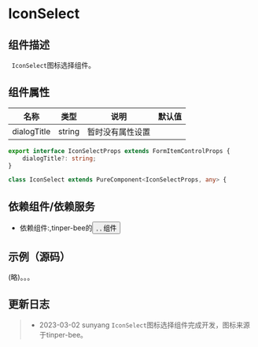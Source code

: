 # IconSelect

## 组件描述

` IconSelect`图标选择组件。

## 组件属性
| 名称            | 类型    | 说明            | 默认值 |
| ---------------| ------- | ----------------------| ------ |
| dialogTitle    | string  | 暂时没有属性设置           |



```typescript
export interface IconSelectProps extends FormItemControlProps {
    dialogTitle?: string;
}

class IconSelect extends PureComponent<IconSelectProps, any> {
```
## 依赖组件/依赖服务
* 依赖组件:<InputBasic>,tinper-bee的<Button>, <FormControl>, <Modal>组件

## 示例（源码）
(略)。。。

## 更新日志

> * 2023-03-02  sunyang     `IconSelect`图标选择组件完成开发，图标来源于tinper-bee。
